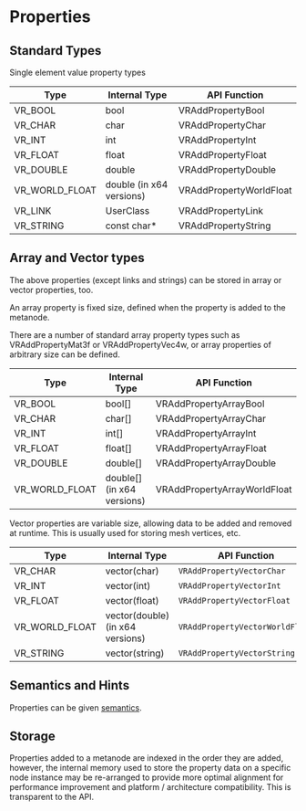 # Properties

## Standard Types

Single element value property types

| Type           | Internal Type            | API Function              |
| -------------- | ------------------------ | ------------------------- |
| VR_BOOL        | bool                     | VRAddPropertyBool       |
| VR_CHAR        | char                     | VRAddPropertyChar       |
| VR_INT         | int                      | VRAddPropertyInt        |
| VR_FLOAT       | float                    | VRAddPropertyFloat      |
| VR_DOUBLE      | double                   | VRAddPropertyDouble     |
| VR_WORLD_FLOAT | double (in x64 versions) | VRAddPropertyWorldFloat |
| VR_LINK        | UserClass                | VRAddPropertyLink       |
| VR_STRING      | const char*              | VRAddPropertyString     |

## Array and Vector types

The above properties (except links and strings) can be stored in array or vector properties, too.

An array property is fixed size, defined when the property is added to the metanode.

There are a number of standard array property types such as VRAddPropertyMat3f or VRAddPropertyVec4w, or array properties of arbitrary size can be defined.

| Type           | Internal Type              | API Function                   |
| -------------- | -------------------------- | ------------------------------ |
| VR_BOOL        | bool[]                     | VRAddPropertyArrayBool       |
| VR_CHAR        | char[]                     | VRAddPropertyArrayChar       |
| VR_INT         | int[]                      | VRAddPropertyArrayInt        |
| VR_FLOAT       | float[]                    | VRAddPropertyArrayFloat      |
| VR_DOUBLE      | double[]                   | VRAddPropertyArrayDouble     |
| VR_WORLD_FLOAT | double[] (in x64 versions) | VRAddPropertyArrayWorldFloat |

Vector properties are variable size, allowing data to be added and removed at runtime. This is usually used for storing mesh vertices, etc.

| Type           | Internal Type                    | API Function                    |
| -------------- | -------------------------------- | ------------------------------- |
| VR_CHAR        | vector(char)                     | `VRAddPropertyVectorChar`       |
| VR_INT         | vector(int)                      | `VRAddPropertyVectorInt`        |
| VR_FLOAT       | vector(float)                    | `VRAddPropertyVectorFloat`      |
| VR_WORLD_FLOAT | vector(double) (in x64 versions) | `VRAddPropertyVectorWorldFloat` |
| VR_STRING      | vector(string)                   | `VRAddPropertyVectorString`     |

## Semantics and Hints

Properties can be given [semantics](../plugins/advanced/semantics.mdx).

## Storage

Properties added to a metanode are indexed in the order they are added, however, the internal memory used to store the property data on a specific node instance may be re-arranged to provide more optimal alignment for performance improvement and platform / architecture compatibility. This is transparent to the API.
